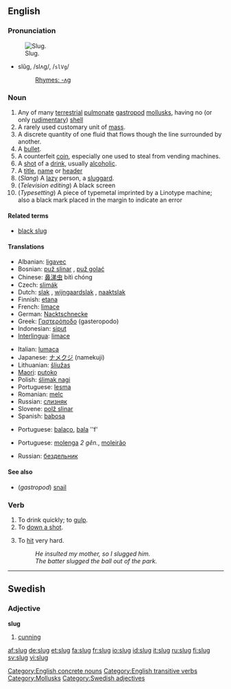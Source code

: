 ==English==

===Pronunciation===
[[Image:Arion lusitanicus eating.jpg|thumb|Slug.]]
*slŭg, /slʌɡ/, /<tt>slVg</tt>/
*:[[Rhymes:English:-ʌɡ|Rhymes: -ʌɡ]]

===Noun===
{{en-noun}}
{{wikipedia|Slug (disambiguation)|slug}}

# Any of many [[terrestrial]] [[pulmonate]] [[gastropod]] [[mollusk]]s, having no (or only [[rudimentary]]) [[shell]]
# A rarely used customary unit of [[mass]].
# A discrete quantity of one fluid that flows though the line surrounded by another.
# A [[bullet]].
# A counterfeit [[coin]], especially one used to steal from vending machines.
# A [[shot]] of a [[drink]], usually [[alcoholic]].
# A [[title]], [[name]] or [[header]]
# (''Slang'') A [[lazy]] person, a [[sluggard]].
# (''Television editing'') A black screen
# (''Typesetting'') A piece of typemetal imprinted by a Linotype machine; also a black mark placed in the margin to indicate an error

====Related terms====
*[[black slug]]

====Translations====
{{trans-top|gastropod}}
*Albanian: [[ligavec]]
*Bosnian: [[puž slinar]] {{m}}, [[puž golać]] {{m}}
*Chinese: [[鼻涕虫]] bítì chóng
*Czech: [[slimák]]
*Dutch: [[slak]] {{f}}, [[wijngaardslak]] {{f}}, [[naaktslak]] {{f}}
*Finnish: [[etana]]
*French: [[limace]] {{f}}
*German: [[Nacktschnecke]] {{f}}
*Greek: [[Γαστερόποδο]] (gasteropodo) {{n}}
*Indonesian: [[siput]]
*[[Interlingua]]: [[limace]]
{{trans-mid}}
*Italian: [[lumaca]] {{f}}
*Japanese: [[ナメクジ]] (namekuji)
*Lithuanian: [[šliužas]] {{m}}
*[[Maori]]: [[putoko]]
*Polish: [[ślimak nagi]] {{m}}
*Portuguese: [[lesma]]  {{f}}
*Romanian: [[melc]] {{m}}
*Russian: [[слизняк]] {{m}}
*Slovene: [[polž slinar]] {{m}}
*Spanish: [[babosa]] {{f}}
{{trans-bottom}}

{{trans-top|bullet}}
{{trans-mid}}
*Portuguese: [[balaço]], {{m}}  [[bala]] ''f'
{{trans-bottom}}

{{trans-top|lazy person}}
*Portuguese: [[molenga]] ''2 gên.'', [[moleirão]] {{m}}
{{trans-mid}}
*Russian: [[бездельник]] {{m}}
{{trans-bottom}}

====See also====
* (''gastropod'') [[snail]]

===Verb===
{{en-verb|slug|g|ed}}

# To drink quickly; to [[gulp]].
# To [[down a shot]].
# {{transitive}} To [[hit]] very hard.
#: ''He insulted my mother, so I slugged him.''
#: ''The batter slugged the ball out of the park.''

[[Category:English concrete nouns]]
[[Category:English transitive verbs]]

----

==Swedish==

===Adjective===
'''slug'''

# [[cunning]]

[[Category:Mollusks]]
[[Category:Swedish adjectives]]

[[af:slug]]
[[de:slug]]
[[et:slug]]
[[fa:slug]]
[[fr:slug]]
[[io:slug]]
[[id:slug]]
[[it:slug]]
[[ru:slug]]
[[fi:slug]]
[[sv:slug]]
[[vi:slug]]